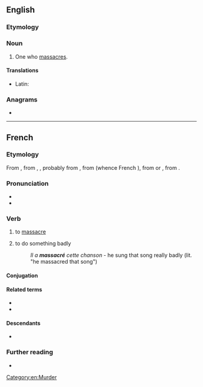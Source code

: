 ==English==

===Etymology===
{{suffix|en|massacre|er|id2=agent noun}}

===Noun===
{{en-noun}}

# One who [[massacre]]s.

====Translations====
{{trans-top|one who massacres}}
* Latin: {{t|la|trucidator}}
{{trans-mid}}
{{trans-bottom}}

===Anagrams===
* {{anagrams|en|a=aacemrrss|arms races}}

[[Category:en:Murder]]

----

==French==

===Etymology===
From {{inh|fr|frm|massacrer}}, from {{inh|fr|fro|macecrer}}, {{m|fro|macecler}}, probably from {{inh|fr|VL.||*matteuculāre}}, from {{m|la||*matteuca}} (whence French {{m|fr|massue}}), from {{m|la||*mattea}} or {{inh|fr|LL.|mattia}}, from {{inh|fr|la|mateola||hoe}}.

===Pronunciation===
* {{fr-IPA}}
* {{audio|fr|Fr-massacrer.ogg|Audio}}

===Verb===
{{fr-verb}}

# to [[massacre]] {{gloss|kill}}
# {{lb|fr|figuratively}} to do something badly
#: ''Il a '''massacré''' cette chanson'' - he sung that song really badly (lit. "he massacred that song")

====Conjugation====
{{fr-conj-auto}}

====Related terms====
* {{l|fr|massacre}}
* {{l|fr|massue}}

====Descendants====
* {{desc|it|massacrare|bor=1}}

===Further reading===
* {{R:TLFi}}

{{C|fr|Murder}}